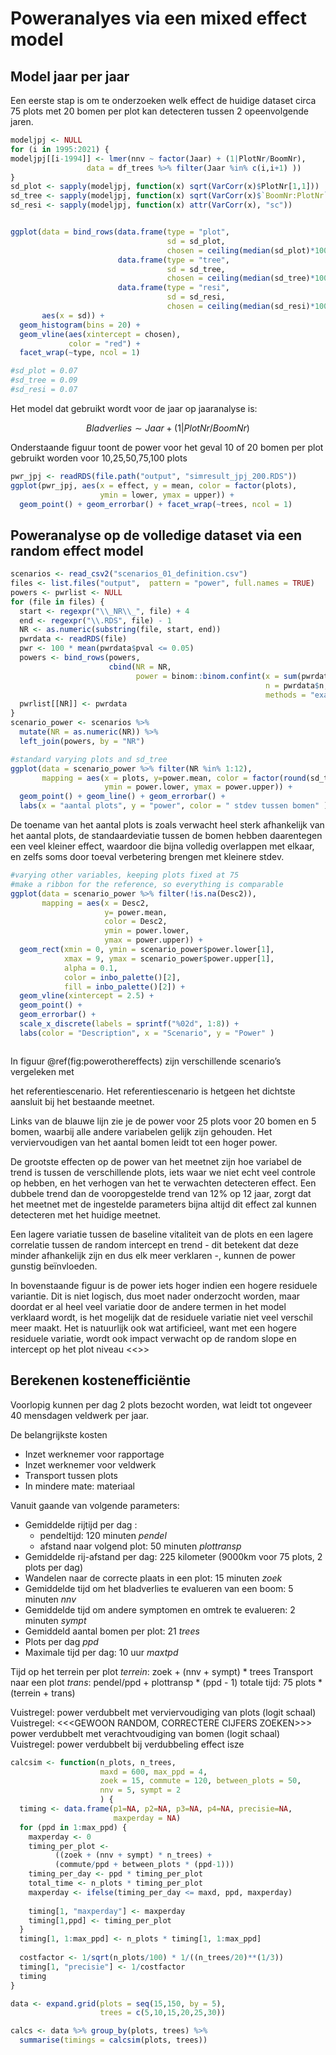# Poweranalyes via een mixed effect model

## Model jaar per jaar

Een eerste stap is om te onderzoeken welk effect de huidige dataset circa 75 plots met 20 bomen per plot kan detecteren tussen 2 opeenvolgende jaren.

```r
modeljpj <- NULL
for (i in 1995:2021) {
modeljpj[[i-1994]] <- lmer(nnv ~ factor(Jaar) + (1|PlotNr/BoomNr), 
                 data = df_trees %>% filter(Jaar %in% c(i,i+1) ))  
}
sd_plot <- sapply(modeljpj, function(x) sqrt(VarCorr(x)$PlotNr[1,1]))
sd_tree <- sapply(modeljpj, function(x) sqrt(VarCorr(x)$`BoomNr:PlotNr`[1,1]))
sd_resi <- sapply(modeljpj, function(x) attr(VarCorr(x), "sc"))


ggplot(data = bind_rows(data.frame(type = "plot", 
                                   sd = sd_plot, 
                                   chosen = ceiling(median(sd_plot)*100)/100),
                        data.frame(type = "tree", 
                                   sd = sd_tree,
                                   chosen = ceiling(median(sd_tree)*100)/100),
                        data.frame(type = "resi", 
                                   sd = sd_resi,
                                   chosen = ceiling(median(sd_resi)*100)/100)), 
       aes(x = sd)) + 
  geom_histogram(bins = 20) + 
  geom_vline(aes(xintercept = chosen), 
             color = "red") + 
  facet_wrap(~type, ncol = 1)

#sd_plot = 0.07
#sd_tree = 0.09
#sd_resi = 0.07
```

Het model dat gebruikt wordt voor de  jaar op jaaranalyse is: 

$$
  Bladverlies \sim Jaar + (1|PlotNr/BoomNr)
$$

Onderstaande figuur toont de power voor het geval 10 of 20 bomen per plot gebruikt worden voor 10,25,50,75,100 plots

```r
pwr_jpj <- readRDS(file.path("output", "simresult_jpj_200.RDS")) 
ggplot(pwr_jpj, aes(x = effect, y = mean, color = factor(plots), 
                    ymin = lower, ymax = upper)) + 
  geom_point() + geom_errorbar() + facet_wrap(~trees, ncol = 1)

```



## Poweranalyse op de volledige dataset via een random effect model

```r

scenarios <- read_csv2("scenarios_01_definition.csv")
files <- list.files("output",  pattern = "power", full.names = TRUE)
powers <- pwrlist <- NULL
for (file in files) {
  start <- regexpr("\\_NR\\_", file) + 4
  end <- regexpr("\\.RDS", file) - 1
  NR <- as.numeric(substring(file, start, end))
  pwrdata <- readRDS(file)
  pwr <- 100 * mean(pwrdata$pval <= 0.05)
  powers <- bind_rows(powers, 
                      cbind(NR = NR, 
                            power = binom::binom.confint(x = sum(pwrdata$pval < pwrdata$alpha), 
                                                         n = pwrdata$n, 
                                                         methods = "exact")))
  pwrlist[[NR]] <- pwrdata
}
scenario_power <- scenarios %>% 
  mutate(NR = as.numeric(NR)) %>%  
  left_join(powers, by = "NR")
```

```r

#standard varying plots and sd_tree
ggplot(data = scenario_power %>% filter(NR %in% 1:12), 
       mapping = aes(x = plots, y=power.mean, color = factor(round(sd_tree,3)), 
                     ymin = power.lower, ymax = power.upper)) +
  geom_point() + geom_line() + geom_errorbar() + 
  labs(x = "aantal plots", y = "power", color = " stdev tussen bomen" )
```

De toename van het aantal plots is zoals verwacht heel sterk afhankelijk van het aantal plots, de standaardeviatie tussen de bomen hebben daarentegen een veel kleiner effect, waardoor die bijna volledig overlappen met elkaar, en zelfs soms door toeval verbetering brengen met kleinere stdev.


```r
#varying other variables, keeping plots fixed at 75
#make a ribbon for the reference, so everything is comparable
ggplot(data = scenario_power %>% filter(!is.na(Desc2)), 
       mapping = aes(x = Desc2, 
                     y= power.mean, 
                     color = Desc2, 
                     ymin = power.lower, 
                     ymax = power.upper)) +
  geom_rect(xmin = 0, ymin = scenario_power$power.lower[1],
            xmax = 9, ymax = scenario_power$power.upper[1], 
            alpha = 0.1, 
            color = inbo_palette()[2], 
            fill = inbo_palette()[2]) +
  geom_vline(xintercept = 2.5) + 
  geom_point() + 
  geom_errorbar() + 
  scale_x_discrete(labels = sprintf("%02d", 1:8)) + 
  labs(color = "Description", x = "Scenario", y = "Power" )



```

In figuur \@ref(fig:powerothereffects) zijn verschillende scenario's vergeleken met 

het referentiescenario. Het referentiescenario is hetgeen het dichtste aansluit bij het bestaande meetnet.

Links van de blauwe lijn zie je de power voor 25 plots voor 20 bomen en 5 bomen, waarbij alle andere variabelen gelijk zijn gehouden. Het verviervoudigen van het aantal bomen leidt tot een hoger power.

De grootste effecten op de power van het meetnet zijn hoe variabel de trend is tussen de verschillende plots, iets waar we niet echt veel controle op hebben, en het verhogen van het te verwachten detecteren effect. Een dubbele trend dan de vooropgestelde trend van 12% op 12 jaar, zorgt dat het meetnet met de ingestelde parameters bijna altijd dit effect zal kunnen detecteren met het huidige meetnet.

Een lagere variatie tussen de baseline vitaliteit van de plots en een lagere correlatie tussen de random intercept en trend - dit betekent dat deze minder afhankelijk zijn en dus elk meer verklaren -, kunnen de power gunstig beïnvloeden.

In bovenstaande figuur is de power iets hoger indien een hogere residuele variantie. Dit is niet logisch, dus moet nader onderzocht worden, maar doordat er al heel veel variatie door de andere termen in het model verklaard wordt, is het mogelijk dat de residuele variatie niet veel verschil meer maakt. Het is natuurlijk ook wat artificieel, want met een hogere residuele variatie, wordt ook impact verwacht op de random slope en intercept op het plot niveau <<<NADER ONDERZOEKEN>>>

## Berekenen kostenefficiëntie

Voorlopig kunnen per dag 2 plots bezocht worden, wat leidt tot ongeveer 40 mensdagen veldwerk per jaar.

De belangrijkste kosten

- Inzet werknemer voor rapportage
- Inzet werknemer voor veldwerk
- Transport tussen plots
- In mindere mate: materiaal

Vanuit gaande van volgende parameters:

- Gemiddelde rijtijd per dag : 
    - pendeltijd: 120 minuten *pendel*
    - afstand naar volgend plot: 50 minuten  *plottransp*
- Gemiddelde rij-afstand per dag: 225 kilometer (9000km voor 75 plots, 2 plots per dag)
- Wandelen naar de correcte plaats in een plot: 15 minuten *zoek*
- Gemiddelde tijd om het bladverlies te evalueren van een boom: 5 minuten *nnv*
- Gemiddelde tijd om andere symptomen en omtrek te evalueren: 2 minuten *sympt*
- Gemiddeld aantal bomen per plot: 21 *trees*
- Plots per dag *ppd*
- Maximale tijd per dag: 10 uur *maxtpd*

Tijd op het terrein per plot *terrein*: zoek + (nnv + sympt) * trees
Transport naar een plot *trans*: pendel/ppd + plottransp * (ppd - 1)
totale tijd: 75 plots * (terrein + trans)

Vuistregel: power verdubbelt met verviervoudiging van plots (logit schaal)
Vuistregel: <<<GEWOON RANDOM, CORRECTERE CIJFERS ZOEKEN>>> power verdubbelt met verachtvoudiging van bomen (logit schaal)
Vuistregel: power verdubbelt bij verdubbeling effect isze

```r

calcsim <- function(n_plots, n_trees, 
                    maxd = 600, max_ppd = 4,
                    zoek = 15, commute = 120, between_plots = 50,
                    nnv = 5, sympt = 2
                    ) {
  timing <- data.frame(p1=NA, p2=NA, p3=NA, p4=NA, precisie=NA, 
                       maxperday = NA)
  for (ppd in 1:max_ppd) {
    maxperday <- 0
    timing_per_plot <- 
          ((zoek + (nnv + sympt) * n_trees) + 
          (commute/ppd + between_plots * (ppd-1)))
    timing_per_day <- ppd * timing_per_plot
    total_time <- n_plots * timing_per_plot
    maxperday <- ifelse(timing_per_day <= maxd, ppd, maxperday) 
    
    timing[1, "maxperday"] <- maxperday
    timing[1,ppd] <- timing_per_plot
  }
  timing[1, 1:max_ppd] <- n_plots * timing[1, 1:max_ppd]
  
  costfactor <- 1/sqrt(n_plots/100) * 1/((n_trees/20)**(1/3))
  timing[1, "precisie"] <- 1/costfactor
  timing
}

data <- expand.grid(plots = seq(15,150, by = 5),
                    trees = c(5,10,15,20,25,30))

calcs <- data %>% group_by(plots, trees) %>% 
  summarise(timings = calcsim(plots, trees))



```

